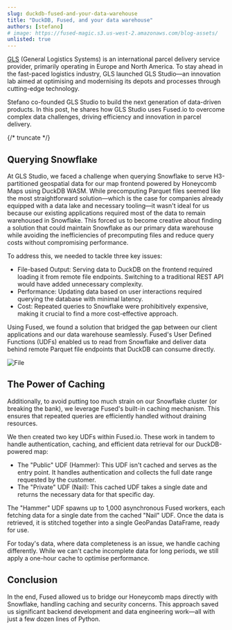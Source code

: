 ```yaml
---
slug: duckdb-fused-and-your-data-warehouse
title: "DuckDB, Fused, and your data warehouse"
authors: [stefano]
# image: https://fused-magic.s3.us-west-2.amazonaws.com/blog-assets/
unlisted: true
---
```



[GLS](https://gls-group.com/GROUP/landing_page) (General Logistics Systems) is an international parcel delivery service provider, primarily operating in Europe and North America. To stay ahead in the fast-paced logistics industry, GLS launched GLS Studio—an innovation lab aimed at optimising and modernising its depots and processes through cutting-edge technology.

Stefano co-founded GLS Studio to build the next generation of data-driven products. In this post, he shares how GLS Studio uses Fused.io to overcome complex data challenges, driving efficiency and innovation in parcel delivery.


{/* truncate */}

## Querying Snowflake

At GLS Studio, we faced a challenge when querying Snowflake to serve H3-partitioned geospatial data for our map frontend powered by Honeycomb Maps using DuckDB WASM. While precomputing Parquet files seemed like the most straightforward solution—which is the case for companies already equipped with a data lake and necessary tooling—it wasn't ideal for us because our existing applications required most of the data to remain warehoused in Snowflake. This forced us to become creative about finding a solution that could maintain Snowflake as our primary data warehouse while avoiding the inefficiencies of precomputing files and reduce query costs without compromising performance.

To address this, we needed to tackle three key issues:

- File-based Output: Serving data to DuckDB on the frontend required loading it from remote file endpoints. Switching to a traditional REST API would have added unnecessary complexity.
- Performance: Updating data based on user interactions required querying the database with minimal latency.
- Cost: Repeated queries to Snowflake were prohibitively expensive, making it crucial to find a more cost-effective approach.

Using Fused, we found a solution that bridged the gap between our client applications and our data warehouse seamlessly. Fused's User Defined Functions (UDFs) enabled us to read from Snowflake and deliver data behind remote Parquet file endpoints that DuckDB can consume directly.


<div style={{textAlign: 'center'}}>
<img src={ImgS1} alt="File" style={{width: 800}} />
</div>


## The Power of Caching

Additionally, to avoid putting too much strain on our Snowflake cluster (or breaking the bank), we leverage Fused's built-in caching mechanism. This ensures that repeated queries are efficiently handled without draining resources.

We then created two key UDFs within Fused.io. These work in tandem to handle authentication, caching, and efficient data retrieval for our DuckDB-powered map:

- The "Public" UDF (Hammer): This UDF isn't cached and serves as the entry point. It handles authentication and collects the full date range requested by the customer.
- The "Private" UDF (Nail): This cached UDF takes a single date and returns the necessary data for that specific day.

The "Hammer" UDF spawns up to 1,000 asynchronous Fused workers, each fetching data for a single date from the cached "Nail" UDF. Once the data is retrieved, it is stitched together into a single GeoPandas DataFrame, ready for use.

For today's data, where data completeness is an issue, we handle caching differently. While we can't cache incomplete data for long periods, we still apply a one-hour cache to optimise performance.



## Conclusion

In the end, Fused allowed us to bridge our Honeycomb maps directly with Snowflake, handling caching and security concerns. This approach saved us significant backend development and data engineering work—all with just a few dozen lines of Python.
